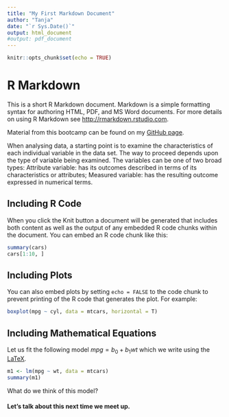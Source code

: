 ```yaml
---
title: "My First Markdown Document"
author: "Tanja"
date: "`r Sys.Date()`"
output: html_document
#output: pdf_document
---
```


```r
knitr::opts_chunk$set(echo = TRUE)
```

# R Markdown

This is a short R Markdown document. Markdown is a simple formatting syntax for authoring HTML, PDF, and MS Word documents. For more details on using R Markdown see <http://rmarkdown.rstudio.com>.

Material from this bootcamp can be found on my [GitHub page](tps://github.com/TanjaKec).

When analysing data, a starting point is to examine the characteristics of each individual variable in the data set. The way to proceed depends upon the type of variable being examined. The variables can be one of two broad types:
Attribute variable: has its outcomes described in terms of its characteristics or attributes; 
Measured variable: has the resulting outcome expressed in numerical terms. 

## Including R Code

When you click the Knit button a document will be generated that includes both content as well as the output of any embedded R code chunks within the document. You can embed an R code chunk like this:

```r
summary(cars)
cars[1:10, ]
```

## Including Plots

You can also embed plots by setting `echo = FALSE` to the code chunk to prevent printing of the R code that generates the plot. For example:

```r
boxplot(mpg ~ cyl, data = mtcars, horizontal = T)
```

## Including Mathematical Equations

Let us fit the following model $mpg = b_0 + b_1wt$ which we write using the [LaTeX](https://en.wikibooks.org/wiki/LaTeX/Mathematics).
```r
m1 <- lm(mpg ~ wt, data = mtcars)
summary(m1)
```

What do we think of this model?

#### **Let's talk about this next time we meet up.**